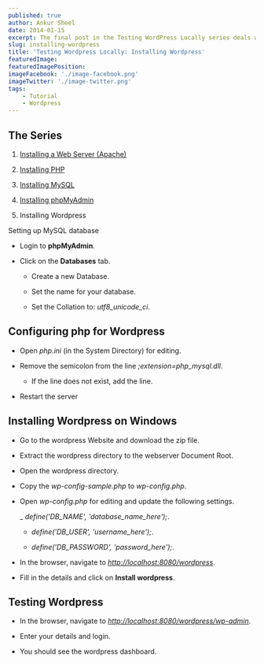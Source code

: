 ```yaml
---
published: true
author: Ankur Sheel
date: 2014-01-15
excerpt: The final post in the Testing WordPress Locally series deals with Installing WordPress on windows.
slug: installing-wordpress
title: 'Testing Wordpress Locally: Installing Wordpress'
featuredImage:
featuredImagePosition:
imageFacebook: './image-facebook.png'
imageTwitter: './image-twitter.png'
tags:
    - Tutorial
    - Wordpress
---
```


## The Series

1. [Installing a Web Server (Apache)](./installing-apache)

1. [Installing PHP](./installing-php)

1. [Installing MySQL](./installing-mysql)

1. [Installing phpMyAdmin](./installing-phpmyadmin)

1. Installing Wordpress

Setting up MySQL database

-   Login to **phpMyAdmin**.

-   Click on the **Databases** tab.

    -   Create a new Database.

    -   Set the name for your database.

    -   Set the Collation to: _utf8_unicode_ci_.

## Configuring php for Wordpress

-   Open _php.ini_ (in the System Directory) for editing.

-   Remove the semicolon from the line _;extension=php_mysql.dll_.

    -   If the line does not exist, add the line.

-   Restart the server

## Installing Wordpress on Windows

-   Go to the wordpress Website and download the zip file.

-   Extract the wordpress directory to the webserver Document Root.

-   Open the wordpress directory.

-   Copy the _wp-config-sample.php_ to _wp-config.php_.

-   Open _wp-config.php_ for editing and update the following settings.

    \_ _define('DB_NAME', 'database_name_here');_.

    -   _define('DB_USER', 'username_here');_.

    -   _define('DB_PASSWORD', 'password_here');_.

-   In the browser, navigate to _<http://localhost:8080/wordpress>_.

-   Fill in the details and click on **Install wordpress**.

## Testing Wordpress

-   In the browser, navigate to _<http://localhost:8080/wordpress/wp-admin>_.

-   Enter your details and login.

-   You should see the wordpress dashboard.
